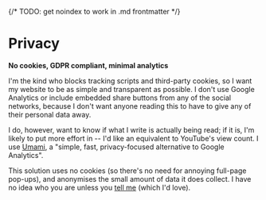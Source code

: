 
{/* TODO: get noindex to work in .md frontmatter */}

<Page title="Privacy" noindex>


# Privacy

**No cookies, GDPR compliant, minimal analytics**

I'm the kind who blocks tracking scripts and third-party cookies, so I want my website to be as simple and transparent as possible. I don't use Google Analytics or include embedded share buttons from any of the social networks, because I don't want anyone reading this to have to give any of their personal data away.

I do, however, want to know if what I write is actually being read; if it is, I'm likely to put more effort in -- I'd like an equivalent to YouTube's view count. I use [Umami](https://umami.is/), a "simple, fast, privacy-focused alternative to Google Analytics".

This solution uses no cookies (so there's no need for annoying full-page pop-ups), and anonymises the small amount of data it does collect. I have no idea who you are unless you [tell me](/contact) (which I'd love).


</Page>